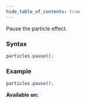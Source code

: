 ```yaml
---
hide_table_of_contents: true
---
```



Pause the particle effect.

### Syntax

```js
particles.pause();
```

### Example

```js
particles.pause();
```

**Available on:** <ClientTag />
